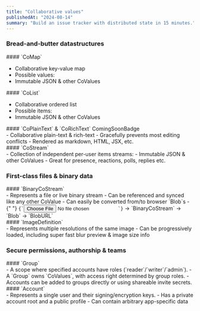 ```yaml
---
title: "Collaborative values"
publishedAt: "2024-08-14"
summary: "Build an issue tracker with distributed state in 15 minutes."
---
```


### Bread-and-butter datastructures

<Grid className="lg:gap-y-8 grid-cols-2 lg:grid-cols-4">

<GridCard>
  #### `CoMap`

- Collaborative key-value map
- Possible values:
- Immutable JSON & other
  CoValues

</GridCard>

<GridCard>
  #### `CoList`

- Collaborative ordered list
- Possible items:
- Immutable JSON & other CoValues

</GridCard>

<GridCard>
  #### `CoPlainText` & `CoRichText` ComingSoonBadge
  <div className="text-sm">
    - Collaborative plain-text & rich-text - Gracefully prevents most editing
    conflicts - Rendered as markdown, HTML, JSX, etc.
  </div>
</GridCard>

<GridCard>
#### `CoStream`
<div className="text-sm">
- Collection of independent per-user items streams:
    - Immutable JSON & other CoValues
- Great for presence, reactions, polls, replies etc.
</div>
</GridCard>
</Grid>

### First-class files & binary data

<Grid className="lg:gap-y-8 grid-cols-2 lg:grid-cols-4">

<GridCard>
  #### `BinaryCoStream`
  <div className="text-sm">
    - Represents a file or live binary stream - Can be referenced and synced
    like any other CoValue - Can easily be converted from/to browser `Blob`s -{" "}
    <code>{`<input type="file"/>`}</code> -> `BinaryCoStream` -> `Blob` ->
    `BlobURL`
  </div>
</GridCard>

<GridCard>
  #### `ImageDefinition`
  <div className="text-sm">
    - Represents multiple resolutions of the same image - Can be progressively
    loaded, including super fast blur preview & image size info
  </div>
</GridCard>

</Grid>

### Secure permissions, authorship & teams

<Grid className="lg:gap-y-8 grid-cols-2 lg:grid-cols-4">

<GridCard>
#### `Group`
<div className="text-sm">
- A scope where specified accounts have roles (`reader`/`writer`/`admin`).
- A `Group` owns `CoValues`, with access right determined by group roles.
- Accounts can be added to groups directly or using shareable invite secrets.
</div>
</GridCard>
<GridCard>
#### `Account`
<div className="text-sm">
- Represents a single user and their signing/encryption keys.
- Has a private account root and a public profile
    - Can contain arbitrary app-specific data
</div>
</GridCard>
</Grid>

